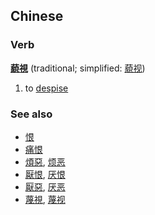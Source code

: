 ==Chinese==
===Verb===
'''[[藐]][[視]]''' (traditional; simplified: [[藐视]])

# to [[despise]]

===See also===
*[[恨]]
*[[痛恨]]
*[[煩惡]], [[烦恶]]
*[[厭恨]], [[厌恨]]
*[[厭惡]], [[厌恶]]
*[[蔑視]], [[蔑视]]